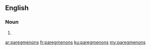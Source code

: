 ==English==

===Noun===
{{head|en|plural}}

# {{plural of|paregmenon|lang=en}}

[[ar:paregmenons]]
[[fr:paregmenons]]
[[ku:paregmenons]]
[[my:paregmenons]]